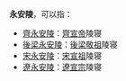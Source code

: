 '''永安陵'''，可以指：

* [[齊永安陵|齊永安陵]]：[[齊宣帝|齊宣帝]]陵寝
* [[後梁永安陵|後梁永安陵]]：[[後梁敬祖|後梁敬祖]]陵寝
* [[宋永安陵|宋永安陵]]：[[宋宣祖|宋宣祖]]陵寝
* [[遼永安陵|遼永安陵]]：[[遼宣宗|遼宣宗]]陵寝

{{Disambig|cat=三字墓葬建筑消歧义}}